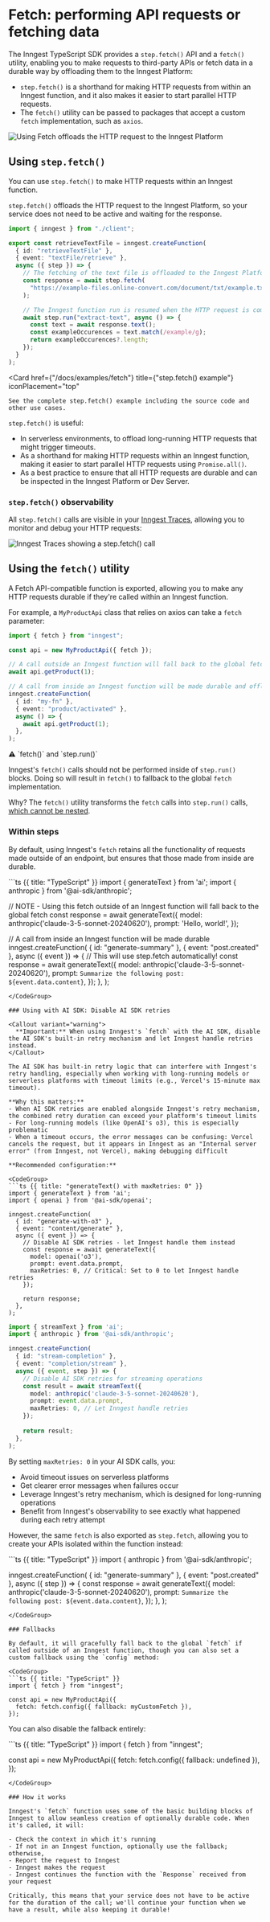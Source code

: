 
# Fetch: performing API requests or fetching data <VersionBadge version="TypeScript only" />

The Inngest TypeScript SDK provides a `step.fetch()` API and a `fetch()` utility, enabling you to make requests to third-party APIs or fetch data in a durable way by offloading them to the Inngest Platform:

- `step.fetch()` is a shorthand for making HTTP requests from within an Inngest function, and it also makes it easier to start parallel HTTP requests.
- The `fetch()` utility can be passed to packages that accept a custom `fetch` implementation, such as `axios`.

![Using Fetch offloads the HTTP request to the Inngest Platform](/assets/docs/features/inngest-functions/steps-workflows/fetch/step-fetch.png)


## Using `step.fetch()`

You can use `step.fetch()` to make HTTP requests within an Inngest function.

`step.fetch()` offloads the HTTP request to the Inngest Platform, so your service does not need to be active and waiting for the response.

```ts {{ title: "src/inngest/functions.ts" }}
import { inngest } from "./client";

export const retrieveTextFile = inngest.createFunction(
  { id: "retrieveTextFile" },
  { event: "textFile/retrieve" },
  async ({ step }) => {
    // The fetching of the text file is offloaded to the Inngest Platform
    const response = await step.fetch(
      "https://example-files.online-convert.com/document/txt/example.txt"
    );

    // The Inngest function run is resumed when the HTTP request is complete
    await step.run("extract-text", async () => {
      const text = await response.text();
      const exampleOccurences = text.match(/example/g);
      return exampleOccurences?.length;
    });
  }
);
```

<CardGroup cols={1}>

  <Card
    href={"/docs/examples/fetch"}
    title={"step.fetch() example"}
    iconPlacement="top"
  >
    See the complete step.fetch() example including the source code and other use cases.
  </Card>

</CardGroup>

`step.fetch()` is useful:
- In serverless environments, to offload long-running HTTP requests that might trigger timeouts.
- As a shorthand for making HTTP requests within an Inngest function, making it easier to start parallel HTTP requests using `Promise.all()`.
- As a best practice to ensure that all HTTP requests are durable and can be inspected in the Inngest Platform or Dev Server.

### `step.fetch()` observability

All `step.fetch()` calls are visible in your [Inngest Traces](/docs/platform/monitor/observability-metrics), allowing you to monitor and debug your HTTP requests:

![Inngest Traces showing a step.fetch() call](/assets/blog/announcing-step-fetch/step-fetch-trace.png)




## Using the `fetch()` utility

A Fetch API-compatible function is exported, allowing you to make any HTTP requests durable if they're called within an Inngest function.

For example, a `MyProductApi` class that relies on axios can take a `fetch` parameter:


```ts {{ title: "TypeScript" }}
import { fetch } from "inngest";

const api = new MyProductApi({ fetch });

// A call outside an Inngest function will fall back to the global fetch
await api.getProduct(1);

// A call from inside an Inngest function will be made durable and offloaded to the Inngest Platform
inngest.createFunction(
  { id: "my-fn" },
  { event: "product/activated" },
  async () => {
    await api.getProduct(1);
  },
);
```

<Callout variant="warning">
  ⚠️ `fetch()` and `step.run()`

  Inngest's `fetch()` calls should not be performed inside of `step.run()` blocks.
  Doing so will result in `fetch()` to fallback to the global `fetch` implementation.

  Why? The `fetch()` utility transforms the `fetch` calls into `step.run()` calls, [which cannot be nested](/docs/sdk/eslint#inngest-no-nested-steps).
</Callout>

### Within steps

By default, using Inngest's `fetch` retains all the functionality of requests made outside of an endpoint, but ensures that those made from inside are durable.

<CodeGroup>
```ts {{ title: "TypeScript" }}
import { generateText } from 'ai';
import { anthropic } from '@ai-sdk/anthropic';

// NOTE - Using this fetch outside of an Inngest function will fall back to the global fetch
const response = await generateText({
  model: anthropic('claude-3-5-sonnet-20240620'),
  prompt: 'Hello, world!',
});

// A call from inside an Inngest function will be made durable
inngest.createFunction(
  { id: "generate-summary" },
  { event: "post.created" },
  async ({ event }) => {
    // This will use step.fetch automatically!
    const response = await generateText({
      model: anthropic('claude-3-5-sonnet-20240620'),
      prompt: `Summarize the following post: ${event.data.content}`,
    });
  },
);
```
</CodeGroup>

### Using with AI SDK: Disable AI SDK retries

<Callout variant="warning">
  **Important:** When using Inngest's `fetch` with the AI SDK, disable the AI SDK's built-in retry mechanism and let Inngest handle retries instead.
</Callout>

The AI SDK has built-in retry logic that can interfere with Inngest's retry handling, especially when working with long-running models or serverless platforms with timeout limits (e.g., Vercel's 15-minute max timeout).

**Why this matters:**
- When AI SDK retries are enabled alongside Inngest's retry mechanism, the combined retry duration can exceed your platform's timeout limits
- For long-running models (like OpenAI's o3), this is especially problematic
- When a timeout occurs, the error messages can be confusing: Vercel cancels the request, but it appears in Inngest as an "Internal server error" (from Inngest, not Vercel), making debugging difficult

**Recommended configuration:**

<CodeGroup>
```ts {{ title: "generateText() with maxRetries: 0" }}
import { generateText } from 'ai';
import { openai } from '@ai-sdk/openai';

inngest.createFunction(
  { id: "generate-with-o3" },
  { event: "content/generate" },
  async ({ event }) => {
    // Disable AI SDK retries - let Inngest handle them instead
    const response = await generateText({
      model: openai('o3'),
      prompt: event.data.prompt,
      maxRetries: 0, // Critical: Set to 0 to let Inngest handle retries
    });
    
    return response;
  },
);
```

```ts {{ title: "streamText() with maxRetries: 0" }}
import { streamText } from 'ai';
import { anthropic } from '@ai-sdk/anthropic';

inngest.createFunction(
  { id: "stream-completion" },
  { event: "completion/stream" },
  async ({ event, step }) => {
    // Disable AI SDK retries for streaming operations
    const result = await streamText({
      model: anthropic('claude-3-5-sonnet-20240620'),
      prompt: event.data.prompt,
      maxRetries: 0, // Let Inngest handle retries
    });
    
    return result;
  },
);
```
</CodeGroup>

By setting `maxRetries: 0` in your AI SDK calls, you:
- Avoid timeout issues on serverless platforms
- Get clearer error messages when failures occur
- Leverage Inngest's retry mechanism, which is designed for long-running operations
- Benefit from Inngest's observability to see exactly what happened during each retry attempt

However, the same `fetch` is also exported as `step.fetch`, allowing you to create your APIs isolated within the function instead:

<CodeGroup>
```ts {{ title: "TypeScript" }}
import { anthropic } from '@ai-sdk/anthropic';

inngest.createFunction(
  { id: "generate-summary" },
  { event: "post.created" },
  async ({ step }) => {
    const response = await generateText({
      model: anthropic('claude-3-5-sonnet-20240620'),
      prompt: `Summarize the following post: ${event.data.content}`,
    });
  },
);
```
</CodeGroup>

### Fallbacks

By default, it will gracefully fall back to the global `fetch` if called outside of an Inngest function, though you can also set a custom fallback using the `config` method:

<CodeGroup>
```ts {{ title: "TypeScript" }}
import { fetch } from "inngest";

const api = new MyProductApi({
  fetch: fetch.config({ fallback: myCustomFetch }),
});
```
</CodeGroup>

You can also disable the fallback entirely:

<CodeGroup>
```ts {{ title: "TypeScript" }}
import { fetch } from "inngest";

const api = new MyProductApi({
  fetch: fetch.config({ fallback: undefined }),
});
```
</CodeGroup>

### How it works

Inngest's `fetch` function uses some of the basic building blocks of Inngest to allow seamless creation of optionally durable code. When it's called, it will:

- Check the context in which it's running
- If not in an Inngest function, optionally use the fallback; otherwise,
- Report the request to Inngest
- Inngest makes the request
- Inngest continues the function with the `Response` received from your request

Critically, this means that your service does not have to be active for the duration of the call; we'll continue your function when we have a result, while also keeping it durable!
